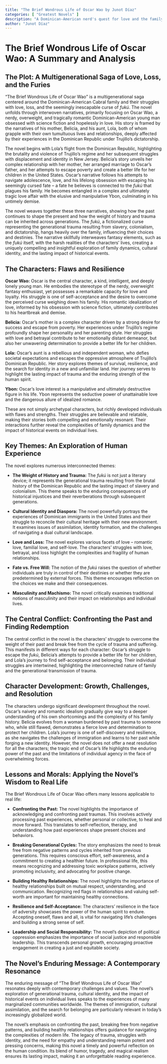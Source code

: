 ```yaml
---
title: "The Brief Wondrous Life of Oscar Wao by Junot Díaz"
categories: [ "Greatest Novels" ]
description: "A Dominican-American nerd's quest for love and the family curse."
author: "Junot Díaz"
---
```

# The Brief Wondrous Life of Oscar Wao: A Summary and Analysis

## The Plot: A Multigenerational Saga of Love, Loss, and the Furies

"The Brief Wondrous Life of Oscar Wao" is a multigenerational saga centered around the Dominican-American Cabral family and their struggles with love, loss, and the seemingly inescapable curse of *fukú*.  The novel unfolds through interwoven narratives, primarily focusing on Oscar Wao, a nerdy, overweight, and tragically romantic Dominican-American young man obsessed with science fiction and hopelessly in love.  His story is framed by the narratives of his mother, Belicia, and his aunt, Lola, both of whom grapple with their own tumultuous lives and relationships, deeply affected by their experiences in the Dominican Republic under Trujillo's dictatorship.

The novel begins with Lola's flight from the Dominican Republic, highlighting the brutality and violence of Trujillo's regime and her subsequent struggles with displacement and identity in New Jersey.  Belicia's story unveils her complex relationship with her mother, her arranged marriage to Oscar's father, and her attempts to escape poverty and create a better life for her children in the United States.  Oscar’s narrative follows his attempts to navigate adolescence, love, and his lifelong obsession with escaping his seemingly cursed fate – a fate he believes is connected to the *fukú* that plagues his family. He becomes entangled in a complex and ultimately tragic love affair with the elusive and manipulative Ybon, culminating in his untimely demise.

The novel weaves together these three narratives, showing how the past continues to shape the present and how the weight of history and trauma can be inherited across generations. The *fukú*, a fictionalized curse representing the generational trauma resulting from slavery, colonialism, and dictatorship, hangs heavily over the family, influencing their choices and destinies.  The narrative skillfully interweaves fantasy elements, such as the *fukú* itself, with the harsh realities of the characters' lives, creating a uniquely compelling and insightful exploration of family dynamics, cultural identity, and the lasting impact of historical events.

## The Characters: Flaws and Resilience

**Oscar Wao:** Oscar is the central character, a kind, intelligent, and deeply lonely young man.  He embodies the stereotype of the nerdy, overweight fantasy enthusiast, yet possesses a remarkable capacity for love and loyalty. His struggle is one of self-acceptance and the desire to overcome the perceived curse weighing down his family. His romantic idealization of love, informed by his obsession with science fiction, ultimately contributes to his heartbreak and demise.

**Belicia:** Oscar's mother is a complex character driven by a strong desire for success and escape from poverty. Her experiences under Trujillo's regime profoundly shape her personality and her parenting style. Her struggles with love and betrayal contribute to her emotionally distant demeanor, but also her unwavering determination to provide a better life for her children.

**Lola:** Oscar's aunt is a rebellious and independent woman, who defies societal expectations and escapes the oppressive atmosphere of Trujillo’s Dominican Republic.  Her story explores themes of survival, resilience, and the search for identity in a new and unfamiliar land.  Her journey serves to highlight the lasting impact of trauma and the enduring strength of the human spirit.

**Ybon:** Oscar’s love interest is a manipulative and ultimately destructive figure in his life.  Ybon represents the seductive power of unattainable love and the dangerous allure of idealized romance.

These are not simply archetypal characters, but richly developed individuals with flaws and strengths.  Their struggles are believable and relatable, making their stories both compelling and emotionally resonant.  Their interactions further reveal the complexities of family dynamics and the impact of historical events on individual lives.

## Key Themes: An Exploration of Human Experience

The novel explores numerous interconnected themes:

* **The Weight of History and Trauma:** The *fukú* is not just a literary device; it represents the generational trauma resulting from the brutal history of the Dominican Republic and the lasting impact of slavery and colonialism.  This theme speaks to the enduring consequences of historical injustices and their reverberations through subsequent generations.

* **Cultural Identity and Diaspora:** The novel powerfully portrays the experiences of Dominican immigrants in the United States and their struggle to reconcile their cultural heritage with their new environment. It examines issues of assimilation, identity formation, and the challenges of navigating a dual cultural landscape.

* **Love and Loss:** The novel explores various facets of love – romantic love, familial love, and self-love. The characters’ struggles with love, betrayal, and loss highlight the complexities and fragility of human relationships.

* **Fate vs. Free Will:** The notion of the *fukú* raises the question of whether individuals are truly in control of their destinies or whether they are predetermined by external forces.  This theme encourages reflection on the choices we make and their consequences.

* **Masculinity and Machismo:**  The novel critically examines traditional notions of masculinity and their impact on relationships and individual lives.


## The Central Conflict: Confronting the Past and Finding Redemption

The central conflict in the novel is the characters' struggle to overcome the weight of their past and break free from the cycle of trauma and suffering. This manifests in different ways for each character: Oscar's struggle to escape the *fukú*, Belicia's attempts to provide a better life for her children, and Lola's journey to find self-acceptance and belonging.  Their individual struggles are intertwined, highlighting the interconnected nature of family and the generational transmission of trauma.

## Character Development: Growth, Challenges, and Resolution

The characters undergo significant development throughout the novel.  Oscar's naivety and romantic idealism gradually give way to a deeper understanding of his own shortcomings and the complexity of his family history.  Belicia evolves from a woman burdened by past trauma to someone who, while still flawed, demonstrates a fierce love and determination to protect her children. Lola's journey is one of self-discovery and resilience, as she navigates the challenges of immigration and learns to her past while forging a new identity.  However, the novel does not offer a neat resolution for all the characters; the tragic end of Oscar's life highlights the enduring power of the past and the limitations of individual agency in the face of overwhelming forces.

## Lessons and Morals: Applying the Novel's Wisdom to Real Life

The Brief Wondrous Life of Oscar Wao offers many lessons applicable to real life:

* **Confronting the Past:** The novel highlights the importance of acknowledging and confronting past traumas. This involves actively processing past experiences, whether personal or collective, to heal and move forward. This translates to self-reflection, therapy, and understanding how past experiences shape present choices and behaviors.


* **Breaking Generational Cycles:**  The story emphasizes the need to break free from negative patterns and cycles inherited from previous generations. This requires conscious effort, self-awareness, and a commitment to creating a healthier future.  In professional life, this means recognizing and addressing toxic workplace patterns, actively promoting inclusivity, and advocating for positive change.

* **Building Healthy Relationships:** The novel highlights the importance of healthy relationships built on mutual respect, understanding, and communication. Recognizing red flags in relationships and valuing self-worth are important for maintaining healthy connections.

* **Resilience and Self-Acceptance:** The characters' resilience in the face of adversity showcases the power of the human spirit to endure.  Accepting oneself, flaws and all, is vital for navigating life's challenges and building a strong sense of self.

* **Leadership and Social Responsibility:** The novel’s depiction of political oppression emphasizes the importance of social justice and responsible leadership.  This transcends personal growth, encouraging proactive engagement in creating a just and equitable society.



## The Novel's Enduring Message: A Contemporary Resonance

The enduring message of "The Brief Wondrous Life of Oscar Wao" resonates deeply with contemporary challenges and values.  The novel's exploration of generational trauma, cultural identity, and the impact of historical events on individual lives speaks to the experiences of many marginalized communities worldwide. The themes of immigration, cultural assimilation, and the search for belonging are particularly relevant in today's increasingly globalized world.

The novel's emphasis on confronting the past, breaking free from negative patterns, and building healthy relationships offers guidance for navigating the complexities of modern life. The legacy of trauma, struggles with identity, and the need for empathy and understanding remain potent and pressing concerns, making this novel a timely and powerful reflection on the human condition. Its blend of humor, tragedy, and magical realism ensures its lasting impact, making it an unforgettable reading experience.

